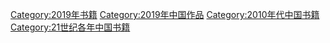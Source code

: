 [[Category:2019年书籍|Category:2019年书籍]]
[[Category:2019年中国作品|Category:2019年中国作品]]
[[Category:2010年代中国书籍|Category:2010年代中国书籍]]
[[Category:21世纪各年中国书籍|Category:21世纪各年中国书籍]]